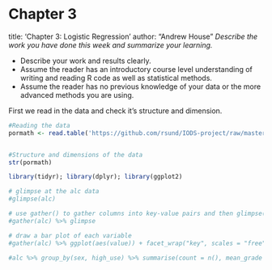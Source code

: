 # Chapter 3
title: 'Chapter 3: Logistic Regression'
author: "Andrew House"
*Describe the work you have done this week and summarize your learning.*

- Describe your work and results clearly. 
- Assume the reader has an introductory course level understanding of writing and reading R code as well as statistical methods.
- Assume the reader has no previous knowledge of your data or the more advanced methods you are using.

First we read in the data and check it's structure and dimension.

```r
#Reading the data
pormath <- read.table('https://github.com/rsund/IODS-project/raw/master/data/alc.csv',sep= ",", head =T )


#Structure and dimensions of the data
str(pormath)
```





```r
library(tidyr); library(dplyr); library(ggplot2)

# glimpse at the alc data
#glimpse(alc) 

# use gather() to gather columns into key-value pairs and then glimpse() at the resulting data
#gather(alc) %>% glimpse

# draw a bar plot of each variable
#gather(alc) %>% ggplot(aes(value)) + facet_wrap("key", scales = "free") + geom_bar()

```


```r
#alc %>% group_by(sex, high_use) %>% summarise(count = n(), mean_grade = mean(G3))

```

